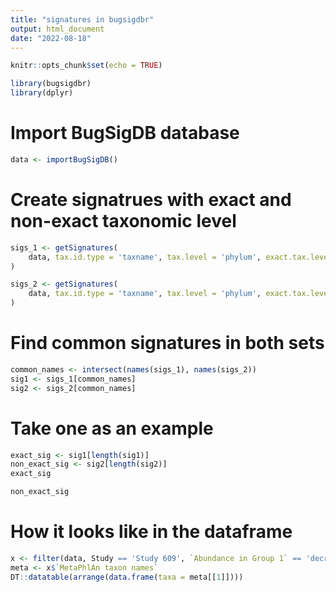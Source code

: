 ```yaml
---
title: "signatures in bugsigdbr"
output: html_document
date: "2022-08-18"
---
```


```r
knitr::opts_chunk$set(echo = TRUE)
```

```r
library(bugsigdbr)
library(dplyr)
```

# Import BugSigDB database

```r
data <- importBugSigDB()
```

# Create signatrues with exact and non-exact taxonomic level

```r
sigs_1 <- getSignatures(
    data, tax.id.type = 'taxname', tax.level = 'phylum', exact.tax.level = TRUE
)

sigs_2 <- getSignatures(
    data, tax.id.type = 'taxname', tax.level = 'phylum', exact.tax.level = FALSE
)

```

# Find common signatures in both sets

```r
common_names <- intersect(names(sigs_1), names(sigs_2))
sig1 <- sigs_1[common_names]
sig2 <- sigs_2[common_names]
```

# Take one as an example

```r
exact_sig <- sig1[length(sig1)]
non_exact_sig <- sig2[length(sig2)]
exact_sig
```

```r
non_exact_sig
```

# How it looks like in the dataframe

```r
x <- filter(data, Study == 'Study 609', `Abundance in Group 1` == 'decreased')
meta <- x$`MetaPhlAn taxon names`
DT::datatable(arrange(data.frame(taxa = meta[[1]])))
```




